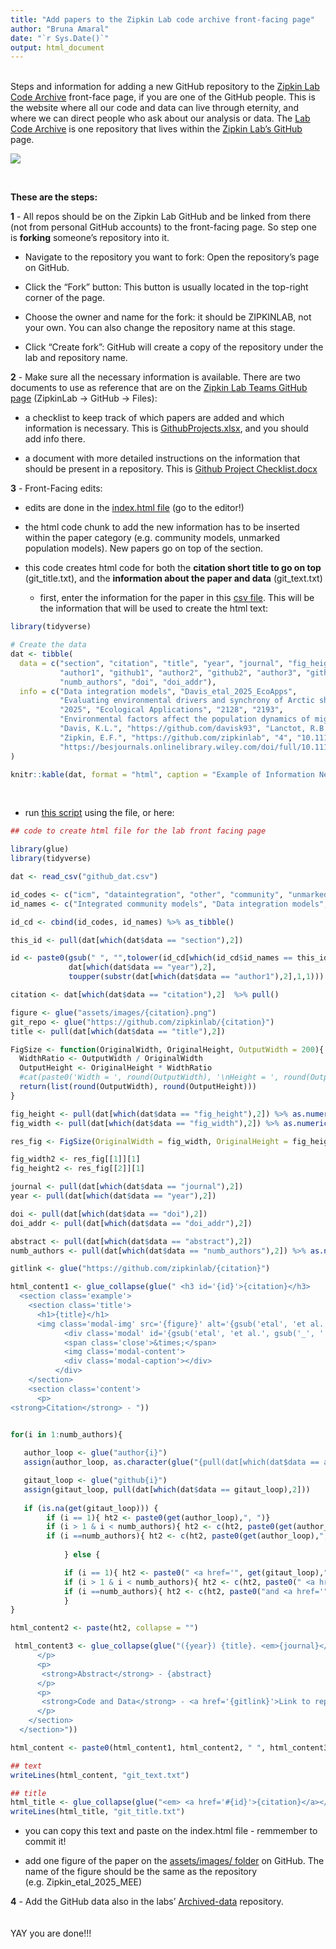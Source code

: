 ```yaml
---
title: "Add papers to the Zipkin Lab code archive front-facing page"
author: "Bruna Amaral"
date: "`r Sys.Date()`"
output: html_document
---
```

<br>
Steps and information for adding a new GitHub repository to the [Zipkin Lab Code Archive](https://zipkinlab.github.io/) front-face page, if you are one of the GitHub people. This is the website where all our code and data can live through eternity, and where we can direct people who ask about our analysis or data. The [Lab Code Archive](https://github.com/zipkinlab/zipkinlab.github.io) is one repository that lives within the [Zipkin Lab's GitHub](https://github.com/zipkinlab) page.

![](assets/images/lab_page.png)

<br>

<b>These are the steps:</b>

<b>1</b> - All repos should be on the Zipkin Lab GitHub and be linked from there (not from personal GitHub accounts) to the front-facing page. So step one is <b>forking</b> someone's repository into it.

  * Navigate to the repository you want to fork: Open the repository's page on GitHub.

  * Click the "Fork" button: This button is usually located in the top-right corner of the page.

  * Choose the owner and name for the fork: it should be ZIPKINLAB, not your own. You can also change the repository name at this stage.

  * Click "Create fork": GitHub will create a copy of the repository under the lab and repository name. 

<b>2</b> - Make sure all the necessary information is available. There are two documents to use as reference that are on the [Zipkin Lab Teams GitHub page](https://teams.microsoft.com/l/channel/19%3A15762ca26189456f989a45136b141e94%40thread.tacv2/GitHub?groupId=a1e331a0-3ad7-4671-a13e-3629dea6fd3b&tenantId=22177130-642f-41d9-9211-74237ad5687d) (ZipkinLab -> GitHub -> Files):

  * a checklist to keep track of which papers are added and which information is necessary. This is [GithubProjects.xlsx](https://michiganstate.sharepoint.com/:w:/r/sites/STUOT-ResearchGroup/Shared%20Documents/GitHub/Github%20Project%20Checklist.docx?d=w2c29be3eda324515bb264af68f3b242f&csf=1&web=1&e=okdI3w), and you should add info there.

  * a document with more detailed instructions on the information that should be present in a repository. This is [Github Project Checklist.docx](https://michiganstate.sharepoint.com/:x:/r/sites/STUOT-ResearchGroup/Shared%20Documents/GitHub/GithubProjects.xlsx?d=w6e21ffea9efe45ce993b24157dfe59be&csf=1&web=1&e=8rDe1n)

<b>3</b> - Front-Facing edits:

  * edits are done in the [index.html file](https://github.com/zipkinlab/zipkinlab.github.io/blob/master/index.html) (go to the editor!)

  * the html code chunk to add the new information has to be inserted within the paper category (e.g. community models, unmarked population models). New papers go on top of the section.

  * this code creates html code for both the <b>citation short title to go on top</b> (git_title.txt), and the <b>information about the paper and data</b> (git_text.txt)

    + first, enter the information for the paper in this [csv file](https://michiganstate.sharepoint.com/:x:/r/sites/STUOT-ResearchGroup/Shared%20Documents/GitHub/github_dat.csv?d=w5d117ec80bf7495283bcbb7380150816&csf=1&web=1&e=klx6tk). This will be the information that will be used to create the html text:


```r
library(tidyverse)

# Create the data
dat <- tibble(
  data = c("section", "citation", "title", "year", "journal", "fig_height", "fig_width", "abstract", 
           "author1", "github1", "author2", "github2", "author3", "github3", "author4", "github4", 
           "numb_authors", "doi", "doi_addr"),
  info = c("Data integration models", "Davis_etal_2025_EcoApps", 
           "Evaluating environmental drivers and synchrony of Arctic shorebird demographic rates to inform conservation management", 
           "2025", "Ecological Applications", "2128", "2193", 
           "Environmental factors affect the population dynamics of migratory species throughout their annual cycles. However, identifying the", 
           "Davis, K.L.", "https://github.com/davisk93", "Lanctot, R.B.", "NA", "Saalfeld, S.T.", "NA", 
           "Zipkin, E.F.", "https://github.com/zipkinlab", "4", "10.1111/2041-210X.14282", 
           "https://besjournals.onlinelibrary.wiley.com/doi/full/10.1111/2041-210X.14282")
)

knitr::kable(dat, format = "html", caption = "Example of Information Needed for the Paper")
```

<br>

+ run [this script](https://michiganstate.sharepoint.com/:u:/r/sites/STUOT-ResearchGroup/Shared%20Documents/GitHub/github_html.r?csf=1&web=1&e=kJIER0) using the file, or here:
<br>
```r
## code to create html file for the lab front facing page

library(glue)
library(tidyverse)

dat <- read_csv("github_dat.csv")

id_codes <- c("icm", "dataintegration", "other", "community", "unmarked")
id_names <- c("Integrated community models", "Data integration models", "Other projects", "Community analyses", "Unmarked population models")

id_cd <- cbind(id_codes, id_names) %>% as_tibble()

this_id <- pull(dat[which(dat$data == "section"),2])

id <- paste0(gsub(" ", "",tolower(id_cd[which(id_cd$id_names == this_id),1])),
             dat[which(dat$data == "year"),2],
             toupper(substr(dat[which(dat$data == "author1"),2],1,1)))

citation <- dat[which(dat$data == "citation"),2]  %>% pull()

figure <- glue("assets/images/{citation}.png")
git_repo <- glue("https://github.com/zipkinlab/{citation}")
title <- pull(dat[which(dat$data == "title"),2])

FigSize <- function(OriginalWidth, OriginalHeight, OutputWidth = 200){
  WidthRatio <- OutputWidth / OriginalWidth
  OutputHeight <- OriginalHeight * WidthRatio
  #cat(paste0('Width = ', round(OutputWidth), '\nHeight = ', round(OutputHeight)))
  return(list(round(OutputWidth), round(OutputHeight)))
}

fig_height <- pull(dat[which(dat$data == "fig_height"),2]) %>% as.numeric()
fig_width <- pull(dat[which(dat$data == "fig_width"),2]) %>% as.numeric()

res_fig <- FigSize(OriginalWidth = fig_width, OriginalHeight = fig_height)

fig_width2 <- res_fig[[1]][1]
fig_height2 <- res_fig[[2]][1]

journal <- pull(dat[which(dat$data == "journal"),2])
year <- pull(dat[which(dat$data == "year"),2])

doi <- pull(dat[which(dat$data == "doi"),2])
doi_addr <- pull(dat[which(dat$data == "doi_addr"),2])

abstract <- pull(dat[which(dat$data == "abstract"),2])
numb_authors <- pull(dat[which(dat$data == "numb_authors"),2]) %>% as.numeric()

gitlink <- glue("https://github.com/zipkinlab/{citation}")

html_content1 <- glue_collapse(glue(" <h3 id='{id}'>{citation}</h3>
  <section class='example'>
    <section class='title'>
      <h1>{title}</h1>
      <img class='modal-img' src='{figure}' alt='{gsub('etal', 'et al.', gsub('_', ' ',citation))}' height='{fig_height2}' width='{fig_width2}' style='background-color:white;' >
        	<div class='modal' id='{gsub('etal', 'et al.', gsub('_', ' ',citation))}'>
		    <span class='close'>&times;</span>
		    <img class='modal-content'>
		    <div class='modal-caption'></div>
	      </div>
    </section>
    <section class='content'>
      <p>
<strong>Citation</strong> - "))


for(i in 1:numb_authors){
   
   author_loop <- glue("author{i}")
   assign(author_loop, as.character(glue("{pull(dat[which(dat$data == author_loop),2])}")))

   gitaut_loop <- glue("github{i}")
   assign(gitaut_loop, pull(dat[which(dat$data == gitaut_loop),2]))
   
   if (is.na(get(gitaut_loop))) {
        if (i == 1){ ht2 <- paste0(get(author_loop),", ")}
        if (i > 1 & i < numb_authors){ ht2 <- c(ht2, paste0(get(author_loop),", "))}
        if (i ==numb_authors){ ht2 <- c(ht2, paste0(get(author_loop),", "))}
        
            } else {

            if (i == 1){ ht2 <- paste0(" <a href='", get(gitaut_loop),"'>", get(author_loop),"</a>, ")}
            if (i > 1 & i < numb_authors){ ht2 <- c(ht2, paste0(" <a href='", get(gitaut_loop),"'>", get(author_loop),"</a>, "))}
            if (i ==numb_authors){ ht2 <- c(ht2, paste0("and <a href='", get(gitaut_loop),"'>", get(author_loop),"</a>"))} 
            }
}

html_content2 <- paste(ht2, collapse = "")

 html_content3 <- glue_collapse(glue("({year}) {title}. <em>{journal}</em>. <a href='{doi_addr}'>DOI: {doi}</a>
      </p>
      <p>
       <strong>Abstract</strong> - {abstract}
      </p>
      <p>
       <strong>Code and Data</strong> - <a href='{gitlink}'>Link to repo</a>
      </p>
    </section>
  </section>"))

html_content <- paste0(html_content1, html_content2, " ", html_content3)

## text
writeLines(html_content, "git_text.txt")

## title
html_title <- glue_collapse(glue("<em> <a href='#{id}'>{citation}</a></em> |"))
writeLines(html_title, "git_title.txt")

```


  * you can copy this text and paste on the index.html file - remmember to commit it!

  * add one figure of the paper on the [assets/images/ folder](https://github.com/zipkinlab/zipkinlab.github.io/tree/master/assets/images) on GitHub. The name of the figure should be the same as the repository (e.g. Zipkin_etal_2025_MEE)

<b>4</b> - Add the GitHub data also in the labs' [Archived-data](https://github.com/zipkinlab/Archived-data) repository. 
<br>
<br>
<br>
YAY you are done!!!
<br>
<br>
<br>
